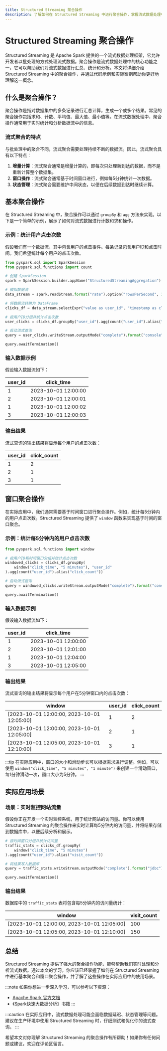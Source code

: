 ```yaml
---
title: Structured Streaming 聚合操作
description: 了解如何在 Structured Streaming 中进行聚合操作，掌握流式数据处理中的聚合技术。
---
```


# Structured Streaming 聚合操作

Structured Streaming 是 Apache Spark 提供的一个流式数据处理框架，它允许开发者以批处理的方式处理流式数据。聚合操作是流式数据处理中的核心功能之一，它可以帮助我们对流式数据进行汇总、统计和分析。本文将详细介绍 Structured Streaming 中的聚合操作，并通过代码示例和实际案例帮助你更好地理解这一概念。

## 什么是聚合操作？

聚合操作是指对数据集中的多条记录进行汇总计算，生成一个或多个结果。常见的聚合操作包括求和、计数、平均值、最大值、最小值等。在流式数据处理中，聚合操作通常用于实时统计和分析数据流中的信息。

### 流式聚合的特点

与批处理中的聚合不同，流式聚合需要处理持续不断的数据流。因此，流式聚合具有以下特点：

1. **增量计算**：流式聚合通常是增量计算的，即每次只处理新到达的数据，而不是重新计算整个数据集。
2. **窗口操作**：流式聚合通常基于时间窗口进行，例如每5分钟统计一次数据。
3. **状态管理**：流式聚合需要维护中间状态，以便在后续数据到达时继续计算。

## 基本聚合操作

在 Structured Streaming 中，聚合操作可以通过 `groupBy` 和 `agg` 方法来实现。以下是一个简单的示例，展示了如何对流式数据进行计数和求和操作。

### 示例：统计用户点击次数

假设我们有一个数据流，其中包含用户的点击事件。每条记录包含用户ID和点击时间。我们希望统计每个用户的点击次数。

```python
from pyspark.sql import SparkSession
from pyspark.sql.functions import count

# 创建 SparkSession
spark = SparkSession.builder.appName("StructuredStreamingAggregation").getOrCreate()

# 模拟数据流
data_stream = spark.readStream.format("rate").option("rowsPerSecond", 10).load()

# 将数据流转换为 DataFrame
clicks_df = data_stream.selectExpr("value as user_id", "timestamp as click_time")

# 按用户ID分组并统计点击次数
user_clicks = clicks_df.groupBy("user_id").agg(count("user_id").alias("click_count"))

# 启动流式查询
query = user_clicks.writeStream.outputMode("complete").format("console").start()

query.awaitTermination()
```

### 输入数据示例

假设输入数据流如下：

| user_id | click_time          |
|---------|---------------------|
| 1       | 2023-10-01 12:00:00 |
| 2       | 2023-10-01 12:00:01 |
| 1       | 2023-10-01 12:00:02 |
| 3       | 2023-10-01 12:00:03 |

### 输出结果

流式查询的输出结果将显示每个用户的点击次数：

| user_id | click_count |
|---------|-------------|
| 1       | 2           |
| 2       | 1           |
| 3       | 1           |

## 窗口聚合操作

在实际应用中，我们通常需要基于时间窗口进行聚合操作。例如，统计每5分钟内的用户点击次数。Structured Streaming 提供了 `window` 函数来实现基于时间的窗口聚合。

### 示例：统计每5分钟内的用户点击次数

```python
from pyspark.sql.functions import window

# 按用户ID和时间窗口分组并统计点击次数
windowed_clicks = clicks_df.groupBy(
    window("click_time", "5 minutes"), "user_id"
).agg(count("user_id").alias("click_count"))

# 启动流式查询
query = windowed_clicks.writeStream.outputMode("complete").format("console").start()

query.awaitTermination()
```

### 输入数据示例

假设输入数据流如下：

| user_id | click_time          |
|---------|---------------------|
| 1       | 2023-10-01 12:00:00 |
| 2       | 2023-10-01 12:01:00 |
| 1       | 2023-10-01 12:04:00 |
| 3       | 2023-10-01 12:05:00 |

### 输出结果

流式查询的输出结果将显示每个用户在5分钟窗口内的点击次数：

| window                        | user_id | click_count |
|-------------------------------|---------|-------------|
| [2023-10-01 12:00:00, 2023-10-01 12:05:00] | 1       | 2           |
| [2023-10-01 12:00:00, 2023-10-01 12:05:00] | 2       | 1           |
| [2023-10-01 12:05:00, 2023-10-01 12:10:00] | 3       | 1           |

:::tip
在实际应用中，窗口的大小和滑动步长可以根据需求进行调整。例如，可以使用 `window("click_time", "5 minutes", "1 minute")` 来创建一个滑动窗口，每1分钟滑动一次，窗口大小为5分钟。
:::

## 实际应用场景

### 场景：实时监控网站流量

假设你正在开发一个实时监控系统，用于统计网站的访问量。你可以使用 Structured Streaming 的聚合操作来实时计算每5分钟内的访问量，并将结果存储到数据库中，以便后续分析和展示。

```python
# 按时间窗口分组并统计访问量
traffic_stats = clicks_df.groupBy(
    window("click_time", "5 minutes")
).agg(count("user_id").alias("visit_count"))

# 将结果写入数据库
query = traffic_stats.writeStream.outputMode("complete").format("jdbc").option("url", "jdbc:mysql://localhost:3306/mydb").option("dbtable", "traffic_stats").option("user", "root").option("password", "password").start()

query.awaitTermination()
```

### 输出结果

数据库中的 `traffic_stats` 表将包含每5分钟内的访问量统计：

| window                        | visit_count |
|-------------------------------|-------------|
| [2023-10-01 12:00:00, 2023-10-01 12:05:00] | 100         |
| [2023-10-01 12:05:00, 2023-10-01 12:10:00] | 150         |

## 总结

Structured Streaming 提供了强大的聚合操作功能，能够帮助我们实时处理和分析流式数据。通过本文的学习，你应该已经掌握了如何在 Structured Streaming 中进行基本聚合和窗口聚合操作，并了解了这些操作在实际应用中的使用场景。

:::note
如果你想进一步深入学习，可以参考以下资源：
- [Apache Spark 官方文档](https://spark.apache.org/docs/latest/structured-streaming-programming-guide.html)
- 《Spark快速大数据分析》书籍
:::

:::caution
在实际应用中，流式数据处理可能会面临数据延迟、状态管理等问题。建议在生产环境中使用 Structured Streaming 时，仔细测试和优化你的流式查询。
:::

希望本文对你理解 Structured Streaming 的聚合操作有所帮助！如果你有任何问题或建议，欢迎在评论区留言。